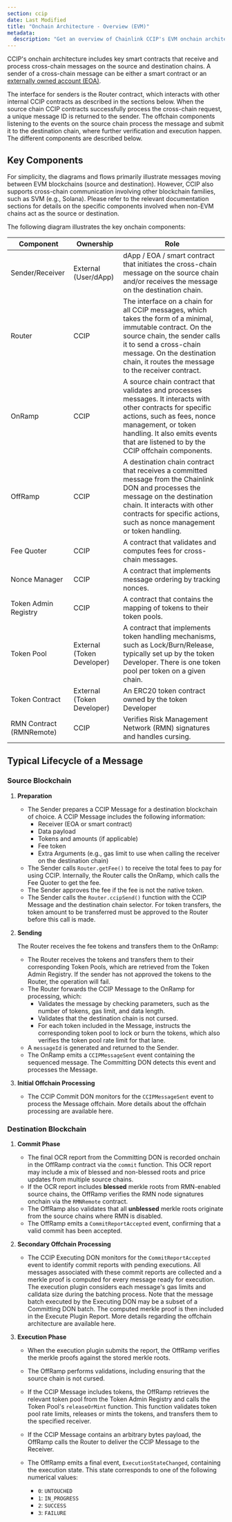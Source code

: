 ```yaml
---
section: ccip
date: Last Modified
title: "Onchain Architecture - Overview (EVM)"
metadata:
  description: "Get an overview of Chainlink CCIP's EVM onchain architecture. Learn key components, roles, and the typical lifecycle of a cross-chain message."
---
```



CCIP's onchain architecture includes key smart contracts that receive and process cross-chain messages on the source and destination chains. A sender of a cross-chain message can be either a smart contract or an [externally owned account (EOA)](https://ethereum.org/en/developers/docs/accounts/#types-of-account).

The interface for senders is the Router contract, which interacts with other internal CCIP contracts as described in the sections below. When the source chain CCIP contracts successfully process the cross-chain request, a unique message ID is returned to the sender. The offchain components listening to the events on the source chain process the message and submit it to the destination chain, where further verification and execution happen. The different components are described below.

## Key Components

<Aside>
  For simplicity, the diagrams and flows primarily illustrate messages moving between EVM blockchains (source and
  destination). However, CCIP also supports cross-chain communication involving other blockchain families, such as SVM
  (e.g., Solana). Please refer to the relevant documentation sections for details on the specific components involved
  when non-EVM chains act as the source or destination.
</Aside>

The following diagram illustrates the key onchain components:

<ClickToZoom
  src="/images/ccip/concepts/architecture/onchain-evm-architecture.jpg"
  alt="CCIP Onchain EVM Architecture"
/>

| Component                | Ownership                  | Role                                                                                                                                                                                                                                                     |
| ------------------------ | -------------------------- | -------------------------------------------------------------------------------------------------------------------------------------------------------------------------------------------------------------------------------------------------------- |
| Sender/Receiver          | External (User/dApp)       | dApp / EOA / smart contract that initiates the cross-chain message on the source chain and/or receives the message on the destination chain.                                                                                                             |
| Router                   | CCIP                       | The interface on a chain for all CCIP messages, which takes the form of a minimal, immutable contract. On the source chain, the sender calls it to send a cross-chain message. On the destination chain, it routes the message to the receiver contract. |
| OnRamp                   | CCIP                       | A source chain contract that validates and processes messages. It interacts with other contracts for specific actions, such as fees, nonce management, or token handling. It also emits events that are listened to by the CCIP offchain components.     |
| OffRamp                  | CCIP                       | A destination chain contract that receives a committed message from the Chainlink DON and processes the message on the destination chain. It interacts with other contracts for specific actions, such as nonce management or token handling.            |
| Fee Quoter               | CCIP                       | A contract that validates and computes fees for cross-chain messages.                                                                                                                                                                                    |
| Nonce Manager            | CCIP                       | A contract that implements message ordering by tracking nonces.                                                                                                                                                                                          |
| Token Admin Registry     | CCIP                       | A contract that contains the mapping of tokens to their token pools.                                                                                                                                                                                     |
| Token Pool               | External (Token Developer) | A contract that implements token handling mechanisms, such as Lock/Burn/Release, typically set up by the token Developer. There is one token pool per token on a given chain.                                                                            |
| Token Contract           | External (Token Developer) | An ERC20 token contract owned by the token Developer                                                                                                                                                                                                     |
| RMN Contract (RMNRemote) | CCIP                       | Verifies Risk Management Network (RMN) signatures and handles cursing.                                                                                                                                                                                   |

## Typical Lifecycle of a Message

### Source Blockchain

1. **Preparation**

   - The Sender prepares a CCIP Message for a destination blockchain of choice. A CCIP Message includes the following information:
     - Receiver (EOA or smart contract)
     - Data payload
     - Tokens and amounts (if applicable)
     - Fee token
     - Extra Arguments (e.g., gas limit to use when calling the receiver on the destination chain)
   - The Sender calls `Router.getFee()` to receive the total fees to pay for using CCIP. Internally, the Router calls the OnRamp, which calls the Fee Quoter to get the fee.
   - The Sender approves the fee if the fee is not the native token.
   - The Sender calls the `Router.ccipSend()` function with the CCIP Message and the destination chain selector. For token transfers, the token amount to be transferred must be approved to the Router before this call is made.

1. **Sending**

   The Router receives the fee tokens and transfers them to the OnRamp:

   - The Router receives the tokens and transfers them to their corresponding Token Pools, which are retrieved from the Token Admin Registry. If the sender has not approved the tokens to the Router, the operation will fail.
   - The Router forwards the CCIP Message to the OnRamp for processing, which:
     - Validates the message by checking parameters, such as the number of tokens, gas limit, and data length.
     - Validates that the destination chain is not cursed.
     - For each token included in the Message, instructs the corresponding token pool to lock or burn the tokens, which also verifies the token pool rate limit for that lane.
   - A `messageId` is generated and returned to the Sender.
   - The OnRamp emits a `CCIPMessageSent` event containing the sequenced message. The Committing DON detects this event and processes the Message.

1. **Initial Offchain Processing**

   - The CCIP Commit DON monitors for the `CCIPMessageSent` event to process the Message offchain. More details about the offchain processing are available here.

### Destination Blockchain

1. **Commit Phase**

   - The final OCR report from the Committing DON is recorded onchain in the OffRamp contract via the `commit` function. This OCR report may include a mix of blessed and non-blessed roots and price updates from multiple source chains.
   - If the OCR report includes **blessed** merkle roots from RMN-enabled source chains, the OffRamp verifies the RMN node signatures onchain via the `RMNRemote` contract.
   - The OffRamp also validates that all **unblessed** merkle roots originate from the source chains where RMN is disabled.
   - The OffRamp emits a `CommitReportAccepted` event, confirming that a valid commit has been accepted.

1. **Secondary Offchain Processing**

   - The CCIP Executing DON monitors for the `CommitReportAccepted` event to identify commit reports with pending executions. All messages associated with these commit reports are collected and a merkle proof is computed for every message ready for execution. The execution plugin considers each message's gas limits and calldata size during the batching process. Note that the message batch executed by the Executing DON may be a subset of a Committing DON batch. The computed merkle proof is then included in the Execute Plugin Report. More details regarding the offchain architecture are available here.

1. **Execution Phase**

   - When the execution plugin submits the report, the OffRamp verifies the merkle proofs against the stored merkle roots.
   - The OffRamp performs validations, including ensuring that the source chain is not cursed.
   - If the CCIP Message includes tokens, the OffRamp retrieves the relevant token pool from the Token Admin Registry and calls the Token Pool's `releaseOrMint` function. This function validates token pool rate limits, releases or mints the tokens, and transfers them to the specified receiver.
   - If the CCIP Message contains an arbitrary bytes payload, the OffRamp calls the Router to deliver the CCIP Message to the Receiver.

   - The OffRamp emits a final event, `ExecutionStateChanged`, containing the execution state. This state corresponds to one of the following numerical values:
     - `0`: `UNTOUCHED`
     - `1`: `IN_PROGRESS`
     - `2`: `SUCCESS`
     - `3`: `FAILURE`
